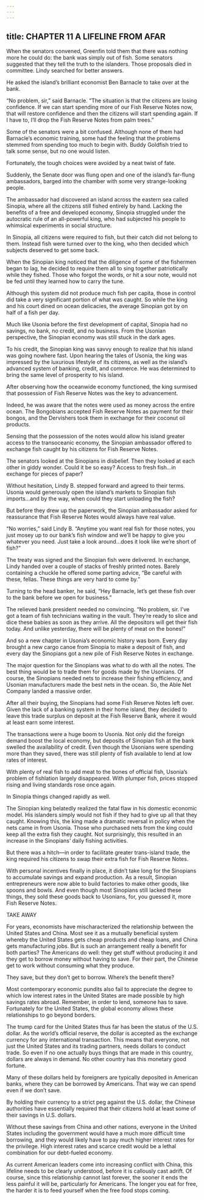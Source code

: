 ```yaml
---
---
---
```

title: CHAPTER 11 A LIFELINE FROM AFAR
---

When the senators convened, Greenfin told them that there was nothing more he could do: the bank was simply out of fish. Some senators suggested that they tell the truth to the islanders. Those proposals died in committee. Lindy searched for better answers.

He asked the island’s brilliant economist Ben Barnacle to take over at the bank.

“No problem, sir,” said Barnacle. “The situation is that the citizens are losing confidence. If we can start spending more of our Fish Reserve Notes now, that will restore confidence and then the citizens will start spending again. If I have to, I’ll drop the Fish Reserve Notes from palm trees.”

Some of the senators were a bit confused. Although none of them had Barnacle’s economic training, some had the feeling that the problems stemmed from spending too much to begin with. Buddy Goldfish tried to talk some sense, but no one would listen.

Fortunately, the tough choices were avoided by a neat twist of fate.

Suddenly, the Senate door was flung open and one of the island’s far-flung ambassadors, barged into the chamber with some very strange-looking people.

The ambassador had discovered an island across the eastern sea called Sinopia, where all the citizens still fished entirely by hand. Lacking the benefits of a free and developed economy, Sinopia struggled under the autocratic rule of an all-powerful king, who had subjected his people to whimsical experiments in social structure.

In Sinopia, all citizens were required to fish, but their catch did not belong to them. Instead fish were turned over to the king, who then decided which subjects deserved to get some back.

When the Sinopian king noticed that the diligence of some of the fishermen began to lag, he decided to require them all to sing together patriotically while they fished. Those who forgot the words, or hit a sour note, would not be fed until they learned how to carry the tune.

Although this system did not produce much fish per capita, those in control did take a very significant portion of what was caught. So while the king and his court dined on ocean delicacies, the average Sinopian got by on half of a fish per day.

Much like Usonia before the first development of capital, Sinopia had no savings, no bank, no credit, and no business. From the Usonian perspective, the Sinopian economy was still stuck in the dark ages.

To his credit, the Sinopian king was savvy enough to realize that his island was going nowhere fast. Upon hearing the tales of Usonia, the king was impressed by the luxurious lifestyle of its citizens, as well as the island’s advanced system of banking, credit, and commerce. He was determined to bring the same level of prosperity to his island.

After observing how the oceanwide economy functioned, the king surmised that possession of Fish Reserve Notes was the key to advancement.

Indeed, he was aware that the notes were used as money across the entire ocean. The Bongobians accepted Fish Reserve Notes as payment for their bongos, and the Dervishers took them in exchange for their coconut oil products.

Sensing that the possession of the notes would allow his island greater access to the transoceanic economy, the Sinopian ambassador offered to exchange fish caught by his citizens for Fish Reserve Notes.

The senators looked at the Sinopians in disbelief. Then they looked at each other in giddy wonder. Could it be so easy? Access to fresh fish…in exchange for pieces of paper?

Without hesitation, Lindy B. stepped forward and agreed to their terms. Usonia would generously open the island’s markets to Sinopian fish imports…and by the way, when could they start unloading the fish?

But before they drew up the paperwork, the Sinopian ambassador asked for reassurance that Fish Reserve Notes would always have real value.

“No worries,” said Lindy B. “Anytime you want real fish for those notes, you just mosey up to our bank’s fish window and we’ll be happy to give you whatever you need. Just take a look around…does it look like we’re short of fish?”

The treaty was signed and the Sinopian fish were delivered. In exchange, Lindy handed over a couple of stacks of freshly printed notes. Barely containing a chuckle he offered some parting advice, “Be careful with these, fellas. These things are very hard to come by.”

Turning to the head banker, he said, “Hey Barnacle, let’s get these fish over to the bank before we open for business.”

The relieved bank president needed no convincing. “No problem, sir. I’ve got a team of fish technicians waiting in the vault. They’re ready to slice and dice these babies as soon as they arrive. All the depositors will get their fish today. And unlike yesterday, there will be plenty of meat on the bones!”

And so a new chapter in Usonia’s economic history was born. Every day brought a new cargo canoe from Sinopia to make a deposit of fish, and every day the Sinopians got a new pile of Fish Reserve Notes in exchange.

The major question for the Sinopians was what to do with all the notes. The best thing would be to trade them for goods made by the Usonians. Of course, the Sinopians needed nets to increase their fishing efficiency, and Usonian manufacturers made the best nets in the ocean. So, the Able Net Company landed a massive order.

After all their buying, the Sinopians had some Fish Reserve Notes left over. Given the lack of a banking system in their home island, they decided to leave this trade surplus on deposit at the Fish Reserve Bank, where it would at least earn some interest.

The transactions were a huge boom to Usonia. Not only did the foreign demand boost the local economy, but deposits of Sinopian fish at the bank swelled the availability of credit. Even though the Usonians were spending more than they saved, there was still plenty of fish available to lend at low rates of interest.

With plenty of real fish to add meat to the bones of official fish, Usonia’s problem of fishlation largely disappeared. With plumper fish, prices stopped rising and living standards rose once again.

In Sinopia things changed rapidly as well.

The Sinopian king belatedly realized the fatal flaw in his domestic economic model. His islanders simply would not fish if they had to give up all that they caught. Knowing this, the king made a dramatic reversal in policy when the nets came in from Usonia. Those who purchased nets from the king could keep all the extra fish they caught. Not surprisingly, this resulted in an increase in the Sinopians’ daily fishing activities.

But there was a hitch—in order to facilitate greater trans-island trade, the king required his citizens to swap their extra fish for Fish Reserve Notes.

With personal incentives finally in place, it didn’t take long for the Sinopians to accumulate savings and expand production. As a result, Sinopian entrepreneurs were now able to build factories to make other goods, like spoons and bowls. And even though most Sinopians still lacked these things, they sold these goods back to Usonians, for, you guessed it, more Fish Reserve Notes.

TAKE AWAY

For years, economists have mischaracterized the relationship between the United States and China. Most see it as a mutually beneficial system whereby the United States gets cheap products and cheap loans, and China gets manufacturing jobs. But is such an arrangement really a benefit for both parties? The Americans do well: they get stuff without producing it and they get to borrow money without having to save. For their part, the Chinese get to work without consuming what they produce.

They save, but they don’t get to borrow. Where’s the benefit there?

Most contemporary economic pundits also fail to appreciate the degree to which low interest rates in the United States are made possible by high savings rates abroad. Remember, in order to lend, someone has to save. Fortunately for the United States, the global economy allows these relationships to go beyond borders.

The trump card for the United States thus far has been the status of the U.S. dollar. As the world’s official reserve, the dollar is accepted as the exchange currency for any international transaction. This means that everyone, not just the United States and its trading partners, needs dollars to conduct trade. So even if no one actually buys things that are made in this country, dollars are always in demand. No other country has this monetary good fortune.

Many of these dollars held by foreigners are typically deposited in American banks, where they can be borrowed by Americans. That way we can spend even if we don’t save.

By holding their currency to a strict peg against the U.S. dollar, the Chinese authorities have essentially required that their citizens hold at least some of their savings in U.S. dollars.

Without these savings from China and other nations, everyone in the United States including the government would have a much more difficult time borrowing, and they would likely have to pay much higher interest rates for the privilege. High interest rates and scarce credit would be a lethal combination for our debt-fueled economy.

As current American leaders come into increasing conflict with China, this lifeline needs to be clearly understood, before it is callously cast adrift. Of course, since this relationship cannot last forever, the sooner it ends the less painful it will be, particularly for Americans. The longer you eat for free, the harder it is to feed yourself when the free food stops coming.

